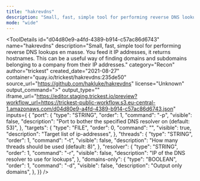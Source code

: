 ```yaml
---
title: "hakrevdns"
description: "Small, fast, simple tool for performing reverse DNS lookups en masse. You feed it IP addresses, it returns hostnames. This can be a useful way of finding domains and subdomains belonging to a company from their IP addresses."
mode: "wide"
---
```



<ToolDetails
  id="d04d80e9-a4fd-4389-b914-c57ac86d6743"
  name="hakrevdns"
  description="Small, fast, simple tool for performing reverse DNS lookups en masse. You feed it IP addresses, it returns hostnames. This can be a useful way of finding domains and subdomains belonging to a company from their IP addresses."
  category="Recon"
  author="trickest"
  created_date="2021-08-27"
  container="quay.io/trickest/hakrevdns:235de50"
  source_url="https://github.com/hakluke/hakrevdns"
  license="Unknown"
  output_command=">"
  output_type=""
  iframe_url="https://editor.staging.trickest.io/preview?workflow_url=https://trickest-public-workflow.s3.eu-central-1.amazonaws.com/d04d80e9-a4fd-4389-b914-c57ac86d6743.json"
  inputs={ {
  "port": {
    "type": "STRING",
    "order": 1,
    "command": "-p",
    "visible": false,
    "description": "Port to bother the specified DNS resolver on (default: 53)",
  },
  "targets": {
    "type": "FILE",
    "order": 0,
    "command": "",
    "visible": true,
    "description": "Target list of ip-addresses",
  },
  "threads": {
    "type": "STRING",
    "order": 1,
    "command": "-t",
    "visible": false,
    "description": "How many threads should be used (default: 8)",
  },
  "resolver": {
    "type": "STRING",
    "order": 1,
    "command": "-r",
    "visible": false,
    "description": "IP of the DNS resolver to use for lookups",
  },
  "domains-only": {
    "type": "BOOLEAN",
    "order": 1,
    "command": "-d",
    "visible": false,
    "description": "Output only domains",
  },
}}
/>